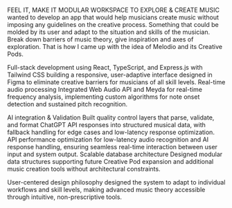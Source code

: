 

FEEL IT, MAKE IT
MODULAR WORKSPACE TO EXPLORE & CREATE MUSIC
 wanted to develop an app that would help musicians create music without imposing any guidelines on the creative process. Something that could be molded by its user and adapt to the situation and skills of the musician. Break down barriers of music theory, give inspiration and axes of exploration. That is how I came up with the idea of Melodio and its Creative Pods.



 Full-stack development using React, TypeScript, and Express.js with Tailwind CSS building a responsive, user-adaptive interface designed in Figma to eliminate creative barriers for musicians of all skill levels.
Real-time audio processing Integrated Web Audio API and Meyda for real-time frequency analysis, implementing custom algorithms for note onset detection and sustained pitch recognition.

AI integration & Validation Built quality control layers that parse, validate, and format ChatGPT API responses into structured musical data, with fallback handling for edge cases and low-latency response optimization.
API performance optimization for low-latency audio recognition and AI response handling, ensuring seamless real-time interaction between user input and system output.
Scalable database architecture Designed modular data 
structures supporting future Creative Pod expansion and additional music creation tools without architectural constraints.

User-centered design philosophy  designed the system to adapt to individual workflows and skill levels, making advanced music theory accessible through intuitive, non-prescriptive tools.